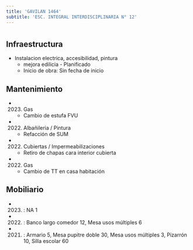 ```yaml
---
title: 'GAVILAN 1464'
subtitle: 'ESC. INTEGRAL INTERDISCIPLINARIA N° 12'
---
```


#
## Infraestructura

* Instalacion electrica, accesibilidad, pintura 
    + mejora edilicia - Planificado 
    + Inicio de obra: Sin fecha de inicio 






## Mantenimiento

*  (2023) Gas 
    + Cambio de estufa FVU

*  (2022) Albañileria / Pintura 
    + Refacción de SUM

*  (2022) Cubiertas / Impermeabilizaciones 
    + Retiro de chapas cara interior cubierta

*  (2022) Gas 
    + Cambio de TT en casa habitación





## Mobiliario

*  (2023) : NA 1 

*  (2022) : Banco largo comedor 12, Mesa usos múltiples 6 

*  (2021) : Armario 5, Mesa pupitre doble 30, Mesa usos múltiples 3, Pizarrón 10, Silla escolar 60 



